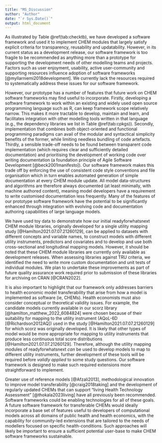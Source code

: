 ```yaml
---
title: "MS_Discussion"
author: "Author"
date: "`r Sys.Date()`"
output: html_document
---
```



<!-- Ethical practice is a core expectation of health researchers and computational methods underpin most quantitative research, yet an understanding of what constitutes ethical public health modelling practice is underdeveloped [@10.3389/fpubh.2017.00068]. We have addressed this gap with our proposed responsibilities for model developers and funders, enabling CHEM attributes and CHEM implementation assessment criteria.  -->

<!-- Currently, many if not most existing CHEMs are insufficiently transparent [@Jalali2021; @McManus2019; @Bermejo2017; @Ghabri2019], not reusable [@Feenstra2022; @Emerson2019], nor updatable [@Sampson2017; @10.3389/fpubh.2022.899874]. Addressing these issues will require changes to the tools, practices and funding underpinning health economic model development. -->

As illustrated by Table \@ref(tab:checktb), we have developed a software framework and used it to implement CHEM modules that largely satisfy explicit criteria for transparency, reusability and updatability. However, in its current status as a development release, our software framework is too fragile to be recommended as anything more than a prototype for supporting the development needs of other modelling teams and projects. <!-- We developed our prototype software framework primarily to address the user requirements of one group – ourselves.  -->Factors such as user enjoyment, usability, active user-community and supporting resources influence adoption of software frameworks [@myllarniemi2018development]. We currently lack the resources required to systematically address these issues for our software framework.

However, our prototype has a number of features that future work on CHEM software frameworks may find useful to incorporate. Firstly, developing a software framework to work within an existing and widely used open source programming language such as R, can keep framework scope relatively narrow. This makes it more tractable to develop, maintain and learn, and facilitates integration with other modelling tools written in that language (e.g., the dependency libraries we list in Table \@ref(tab:cpkgs)). Secondly, implementation that combines both object-oriented and functional programming paradigms can avail of the modular and syntactical simplicity benefits of the former, while limiting needless bundling of code artefacts. Thirdly, a sensible trade-off needs to be found between transparent code implementation (which requires clear and sufficiently detailed documentation) and prioritising the development of working code over writing documentation  (a foundation principle of Agile Software Development [@beck2001manifesto]). Our software framework makes this trade off by enforcing the use of consistent code style conventions and file organisation which in turn enables automated generation of simple documentation at every CHEM module update. All model data-structures and algorithms are therefore always documented (at least minimally, with machine authored content), meaning model developers have a requirement to write customised documentation less frequently. Many of the features of our prototype software framework have the potential to be significantly enhanced through integration with evolving code and documentation authoring capabilities of large language models.

We have used toy data to demonstrate how our initial readyforwhatsnext CHEM module libraries, originally developed for a single utility mapping study [@Hamilton2021.07.07.21260129], can be applied to datasets with different concepts and variable names, to construct models with different utility instruments, predictors and covariates and to develop and use both cross-sectional and longitudinal mapping models. However, it should be noted that these CHEM module libraries are currently only available as development releases. When assessing libraries against TRU criteria, we identified the need to write more custom documentation and unit tests of individual modules. We plan to undertake these improvements as part of future quality assurance work required prior to submission of these libraries for archiving on CRAN [@CRAN2022].

It is also important to highlight that our framework only addresses barriers to health economic model transferability that arise from how a model is implemented as software (ie, CHEMs). Health economists must also consider conceptual or theoretical validity issues. For example, the candidate models currently available in our scorz library [@hamilton_matthew_2022_6084824] were chosen because of their suitability for mapping to the utility instrument (AQoL-6D [@Richardson2012AQ]) used in the study [@Hamilton2021.07.07.21260129] for which scorz was originally developed. It is likely that other types of model would be more appropriate for mapping to utility instruments that produce less continuous total score distributions [@Hamilton2021.07.07.21260129]. Therefore, although the utility mapping modules of readyforwhatsnext *can* be used to develop models to map to different utility instruments, further development of these tools will be required before *validly applied* to some study questions. Our software framework is designed to make such required extensions more straightforward to implement.

Greater use of reference models [@Afzali2013], methodological innovation to improve model transferability [@craig2018taking] and the development of regularly updated CHEMs that can support "living Health Technology Assessment" [@thokala2023living] have all previously been recommended. Software frameworks could be enabling technologies for all of these goals. <!-- However, better tools alone are insufficient and policy and institutional changes are also required.  -->
<!-- Reducing waste in research is a core responsibility of research funders [@chalmers2014increase] and funding the development of CHEMs that are not adequately understood, reused or updated is wasteful. Existing incentive structures for health economists generally do not promote facilitating peers to reuse their work and funding is rarely adequate to maintain and routinely update a model. Currently, it can take “an extraordinary amount of idealism” to commit to authoring and maintaining research software [@anzt2020environment]. Previously recommended strategies for more beneficial health economic research investments include support for harmonised ethical standards for model development [@10.3389/fpubh.2017.00068], methodological innovation to improve model transferability [@craig2018taking], networks of modellers working on common health conditions [@Sampson2019], and  centralized infrastructure such as open source model repositories [@Pouwels2022] and a standard platform for model implementations [@Ghabri2019]. Development of software frameworks to support ethical CHEM implementations could enable and enhance each of these strategies. --> A future software framework for transferable CHEMs would ideally incorporate a base set of features useful to developers of computational models across all domains of public health and health economics, with the capability for community-led extensions that are tailored to the needs of modellers focused on specific health-conditions. Such approaches will likely be important to ensure a sufficient potential user-base to make CHEM software frameworks sustainable. 











